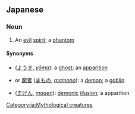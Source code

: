 ==Japanese==
{{ja-kanjitab|妖|霊}}

===Noun===
{{ja-noun|ようれい}}

# An [[evil]] [[spirit]]; a [[phantom]]

====Synonyms====
* {{l|ja|妖魔}} ([[ようま]], ''[[yōma]]''): a [[ghost]]; an [[apparition]]
* {{l|ja|魔物}} or [[魔者]] ([[まもの]], ''[[mamono]]''): a [[demon]]; a [[goblin]]
* {{l|ja|魔幻}} ([[まげん]], ''[[magen]]''): [[demonic]] [[illusion]]; a apparition

[[Category:ja:Mythological creatures]]